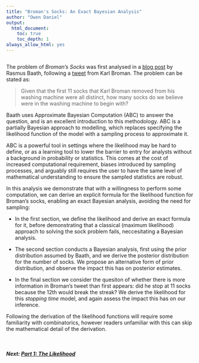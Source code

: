 ```yaml
---
title: "Broman's Socks: An Exact Bayesian Analysis"
author: "Owen Daniel"
output:
  html_document:
    toc: true
    toc_depth: 1
always_allow_html: yes
---
```

```r
```

The problem of *Broman's Socks* was first analysed in a [blog post](http://www.sumsar.net/blog/2014/10/tiny-data-and-the-socks-of-karl-broman/) by Rasmus Baath, following a [tweet](https://twitter.com/kwbroman/status/523221976001679360) from Karl Broman. The problem can be stated as:

> Given that the first 11 socks that Karl Broman removed from his washing machine were all distinct, how many socks do we believe were in the washing machine to begin with?

Baath uses Approximate Bayesian Computation (ABC) to answer the question, and is an excellent introduction to this methodology. ABC is a partially Bayesian approach to modelling, which replaces specifying the likelihood function of the model with a sampling process to approximate it.

ABC is a powerful tool in settings where the likelihood may be hard to define, or as a learning tool to lower the barrier to entry for analysts without a background in probability or statistics. This comes at the cost of increased computational requirement, biases introduced by sampling processes, and arguably still requires the user to have the same level of mathematical understanding to ensure the sampled statistics are robust.


In this analysis we demonstrate that with a willingness to perform some computation, we can derive an explicit formula for the likelihood function for Broman's socks, enabling an exact Bayesian analysis, avoiding the need for sampling:

* In the first section, we define the likelihood and derive an exact formula for it, before demonstrating that a classical (maximum likelihood) approach to solving the sock problem fails, neccesitating a Bayesian analysis.

* The second section conducts a Bayesian analysis, first using the prior distribution assumed by Baath, and we derive the posterior distribution for the number of socks. We propose an alternative form of prior distribution, and observe the impact this has on posterior estimates.

* In the final section we consider the quesiton of whether there is more information in Broman's tweet than first appears: did he stop at 11 socks because the 12th would break the streak? We derive the likelihood for this *stopping time* model, and again assess the impact this has on our inference.

Following the derivation of the likelihood functions will require some familiarity with combinatorics, however readers unfamiliar with this can skip the mathematical detail of the derivation.

<br>

#### *Next: [Part 1: The Likelihood](1_likelihood.html)*

